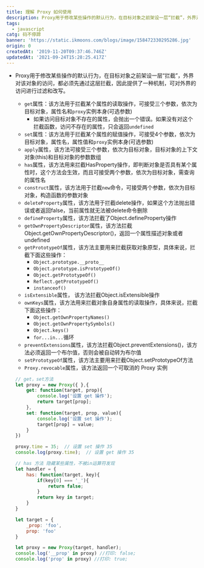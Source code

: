 ```yaml
---
title: 理解 Proxy 如何使用
description: Proxy用于修改某些操作的默认行为，在目标对象之前架设一层“拦截”，外界对该对象的访问，都必须先通过这层拦截，因此提供了一种机制，可对外界的访问进行过滤和改写
tags:
  - javascript
catg: 码不停蹄
banner: 'https://static.ikmoons.com/blogs/image/158472330295286.jpg'
origin: 0
createdAt: '2019-11-20T09:37:46.746Z'
updatedAt: '2021-09-24T15:28:25.417Z'
---
```


* Proxy用于修改某些操作的默认行为，在目标对象之前架设一层“拦截”，外界对该对象的访问，都必须先通过这层拦截，因此提供了一种机制，可对外界的访问进行过滤和改写。
    * `get`属性：该方法用于拦截某个属性的读取操作，可接受三个参数，依次为目标对象，属性名和`proxy`实例本身(可选参数)
        * 如果访问目标对象不存在的属性，会抛出一个错误。如果没有对这个拦截函数，访问不存在的属性，只会返回`undefined`
    * `set`属性：该方法用于拦截某个属性的赋值操作，可接受4个参数，依次为目标对象，属性名，属性值和`proxy`实例本身(可选参数)
    * `apply`属性，该方法可接受三个参数，依次为目标对象，目标对象的上下文对象(this)和目标对象的参数数组
    * `has`属性，该方法用来拦截HasProperty操作，即判断对象是否具有某个属性时，这个方法会生效，而且可接受两个参数，依次为目标对象，需查询的属性名
    * `construct`属性，该方法用于拦截`new`命令，可接受两个参数，依次为目标对象，构造函数的参数对象
    * `deleteProperty`属性，该方法用于拦截delete操作，如果这个方法抛出错误或者返回false，当前属性就无法被delete命令删除
    * `defineProperty`属性，该方法拦截了Object.defineProperty操作
    * `getOwnPropertyDescriptor`属性，该方法拦截Object.getOwnPropertyDescriptor()，返回一个属性描述对象或者undefined
    * `getPrototypeOf`属性，该方法主要用来拦截获取对象原型，具体来说，拦截下面这些操作：
        * `Object.prototype.__proto__`
        * `Object.prototype.isPrototypeOf()`
        * `Object.getPrototypeOf()`
        * `Reflect.getPrototypeOf()`
        * `instanceof()`
    * `isExtensible`属性， 该方法拦截Object.isExtensible操作
    * `ownKeys`属性，该方法用来拦截对象自身属性的读取操作，具体来说，拦截下面这些操作：
        * `Object.getOwnPropertyNames()`
        * `Object.getOwnPropertySymbols()`
        * `Object.keys()`
        * `for...in...`循环
    * `preventExtensions`属性，该方法拦截Object.preventExtensions()，该方法必须返回一个布尔值，否则会被自动转为布尔值
    * `setPrototypeOf`属性，该方法主要用来拦截Object.setPrototypeOf方法
    * `Proxy.revocable`属性，该方法返回一个可取消的 Proxy 实例

    ```javascript
    // get，set方法
    let proxy = new Proxy({ },{
        get: function(target, prop){
            console.log('设置 get 操作');
            return target[prop];
        },
        set: function(target, prop, value){
            console.log('设置 set 操作');
            target[prop] = value;
        }
    })

    proxy.time = 35;  // 设置 set 操作 35
    console.log(proxy.time);  // 设置 get 操作 35

    // has 方法 隐藏某些属性，不被in运算符发现
    let handler = {
        has: function(target, key){
            if(key[0] === '_'){
                return false;
            }
            return key in target;
        }
    }

    let target = {
        _prop: 'foo',
        prop: 'foo'
    }

    let proxy = new Proxy(target, handler);
    console.log('__prop' in proxy) //打印: false;
    console.log('prop' in proxy) //打印: true;
    ```